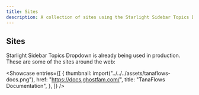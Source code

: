 ```yaml
---
title: Sites
description: A collection of sites using the Starlight Sidebar Topics Dropdown plugin.
---
```



<ShowcaseIntro
    cta="Have you built a website using Starlight Sidebar Topics Dropdown?"
    href="https://github.com/trueberryless-org/starlight-sidebar-topics-dropdown/edit/main/docs/src/content/docs/showcase/sites.mdx"
/>

## Sites

Starlight Sidebar Topics Dropdown is already being used in production. These are some of the sites around the web:

<Showcase
    entries={[
        {
            thumbnail: import("../../../assets/tanaflows-docs.png"),
            href: "https://docs.ghostfam.com/",
            title: "TanaFlows Documentation",
        },
    ]}
/>
